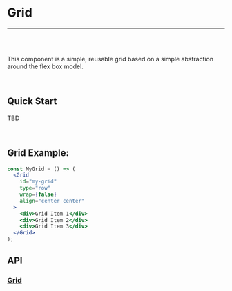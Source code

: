 

<Meta title="Documentation|Components/Grid" />

# Grid

---
<br />
<Story id="examples-components-grid--basic-grid" />
<br />

This component is a simple, reusable grid based on a simple abstraction around the flex box model.

<br />

## Quick Start

TBD

<br />

## Grid Example:

```jsx
const MyGrid = () => (
  <Grid
    id="my-grid"
    type="row"
    wrap={false}
    align="center center"
  >
    <div>Grid Item 1</div>
    <div>Grid Item 2</div>
    <div>Grid Item 3</div>
  </Grid>
);
```

## API
### [Grid](https://github.com/tapcartinc/tapcart-dashboard-components/blob/master/lib/components/Grid)
<Props of={Grid} />


